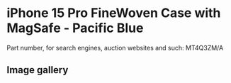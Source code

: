 
# iPhone 15 Pro FineWoven Case with MagSafe - Pacific Blue

Part number, for search engines, auction websites and such: MT4Q3ZM/A

## Image gallery

<div style={{ width: "768px" }}>
  <GalleryComponent
    images={[
      {
        original: "/everysource/MT4Q3.png",
        thumbnail: "/everypreview/MT4Q3.png",
      },
      {
        original: "/everysource/MT4Q3_AV1.png",
        thumbnail: "/everypreview/MT4Q3_AV1.png",
      },
      {
        original: "/everysource/MT4Q3_AV2.png",
        thumbnail: "/everypreview/MT4Q3_AV2.png",
      },
      {
        original: "/everysource/MT4Q3_AV3.png",
        thumbnail: "/everypreview/MT4Q3_AV3.png",
      },
      {
        original: "/everysource/MT4Q3_AV4.png",
        thumbnail: "/everypreview/MT4Q3_AV4.png",
      },
      {
        original: "/everysource/MT4Q3_AV5.png",
        thumbnail: "/everypreview/MT4Q3_AV5.png",
      }
    ]}
  />
</div>